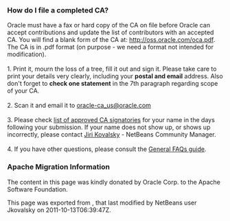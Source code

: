 <!--

    Licensed to the Apache Software Foundation (ASF) under one
    or more contributor license agreements.  See the NOTICE file
    distributed with this work for additional information
    regarding copyright ownership.  The ASF licenses this file
    to you under the Apache License, Version 2.0 (the
    "License"); you may not use this file except in compliance
    with the License.  You may obtain a copy of the License at

      http://www.apache.org/licenses/LICENSE-2.0

    Unless required by applicable law or agreed to in writing,
    software distributed under the License is distributed on an
    "AS IS" BASIS, WITHOUT WARRANTIES OR CONDITIONS OF ANY
    KIND, either express or implied.  See the License for the
    specific language governing permissions and limitations
    under the License.

-->

===How do I file a completed CA?===

Oracle must have a fax or hard copy of the CA on file before Oracle can accept contributions and update the list of contributors with an accepted CA. You will find a blank form of the CA at: http://oss.oracle.com/oca.pdf. The CA is in .pdf format (on purpose - we need a format not intended for modification).<br>
<br>
1. Print it, mourn the loss of a tree, fill it out and sign it. Please take care to print your details very clearly, including your '''postal and email''' address. Also don't forget to '''check one statement''' in the 7th paragraph regarding scope of your CA.<br>
<br>
2. Scan it and email it to [mailto:oracle-ca_us@oracle.com oracle-ca_us@oracle.com]<br>
<br>
3. Please check [http://www.oracle.com/technetwork/goto/oca list of approved CA signatories] for your name in the days following your submission. If your name does not show up, or shows up incorrectly, please contact [mailto:jiri.kovalsky@oracle.com Jiri Kovalsky] - NetBeans Community Manager.
<br> <br>
4. If you have other questions, please consult the [http://www.oracle.com/technetwork/oca-faq-405384.pdf General FAQs guide].

===Apache Migration Information===

The content in this page was kindly donated by Oracle Corp. to the
Apache Software Foundation.

This page was exported from , 
that last modified by NetBeans user Jkovalsky 
on 2011-10-13T06:39:47Z.

